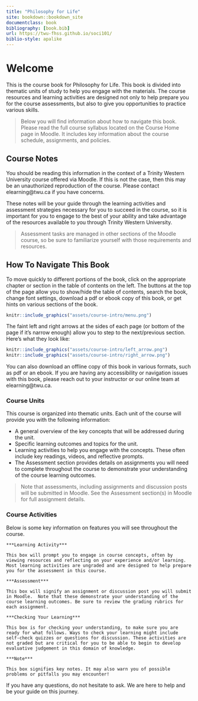 ```yaml
---
title: "Philosophy for Life"
site: bookdown::bookdown_site
documentclass: book
bibliography: [book.bib]
url: https://twu-fhss.github.io/soci101/
biblio-style: apalike
---
```


# Welcome {-}

This is the course book for Philosophy for Life. This book is divided into thematic units of study to help you engage with the materials. The course resources and learning activities are designed not only to help prepare you for the course assessments, but also to give you opportunities to practice various skills.

> Below you will find information about how to navigate this book. Please read the full course syllabus located on the Course Home page in Moodle. It includes key information about the course schedule, assignments, and policies.

## Course Notes {-}

You should be reading this information in the context of a Trinity Western University course offered via Moodle. If this is not the case, then this may be an unauthorized reproduction of the course. Please contact elearning@twu.ca if you have concerns.

These notes will be your guide through the learning activities and assessment strategies necessary for you to succeed in the course, so it is important for you to engage to the best of your ability and take advantage of the resources available to you through Trinity Western University.

> Assessment tasks are managed in other sections of the Moodle course, so be sure to familiarize yourself with those requirements and resources.

## How To Navigate This Book {-}

To move quickly to different portions of the book, click on the appropriate chapter or section in the table of contents on the left. The buttons at the top of the page allow you to show/hide the table of contents, search the book, change font settings, download a pdf or ebook copy of this book, or get hints on various sections of the book.

```r

knitr::include_graphics("assets/course-intro/menu.png")

```

The faint left and right arrows at the sides of each page (or bottom of the page if it’s narrow enough) allow you to step to the next/previous section. Here’s what they look like:

```r

knitr::include_graphics("assets/course-intro/left_arrow.png")
knitr::include_graphics("assets/course-intro/right_arrow.png")

```

You can also download an offline copy of this book in various formats, such as pdf or an ebook. If you are having any accessibility or navigation issues with this book, please reach out to your instructor or our online team at elearning@twu.ca.

### Course Units {-}

This course is organized into thematic units. Each unit of the course will provide you with the following information:

- A general overview of the key concepts that will be addressed during the unit.  
- Specific learning outcomes and topics for the unit.  
- Learning activities to help you engage with the concepts. These often include key readings, videos, and reflective prompts.  
- The Assessment section provides details on assignments you will need to complete throughout the course to demonstrate your understanding of the course learning outcomes.  

> Note that assessments, including assignments and discussion posts will be submitted in Moodle. See the Assessment section(s) in Moodle for full assignment details.  

### Course Activities {-}

Below is some key information on features you will see throughout the course.

```block2

***Learning Activity***

This box will prompt you to engage in course concepts, often by viewing resources and reflecting on your experience and/or learning. Most learning activities are ungraded and are designed to help prepare you for the assessment in this course.

```

```block2

***Assessment***  

This box will signify an assignment or discussion post you will submit in Moodle.  Note that these demonstrate your understanding of the course learning outcomes. Be sure to review the grading rubrics for each assignment.

```

```block2

***Checking Your Learning***

This box is for checking your understanding, to make sure you are ready for what follows. Ways to check your learning might include self-check quizzes or questions for discussion. These activities are not graded but are critical for you to be able to begin to develop evaluative judgement in this domain of knowledge.

```

```block2

***Note***

This box signifies key notes. It may also warn you of possible problems or pitfalls you may encounter!

```

If you have any questions, do not hesitate to ask. We are here to help and be your guide on this journey.


